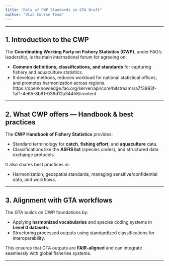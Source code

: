 ```yaml
---
title: "Role of CWP Standards in GTA Draft"
author: "VLab Course Team"
---
```


<!-- ## Objectives -->

<!-- By the end of this lesson, learners will be able to: -->

<!-- - Describe what the **CWP (Coordinating Working Party on Fishery Statistics)** is. -->
<!-- - Understand its role in establishing **global statistical standards** for fisheries data. -->
<!-- - Recognize how GTA aligns with CWP standards for harmonization and interoperability. -->

---

## 1. Introduction to the CWP

The **Coordinating Working Party on Fishery Statistics (CWP)**, under FAO’s leadership, is the main international forum for agreeing on:

- **Common definitions, classifications, and standards** for capturing fishery and aquaculture statistics.
- It develops methods, reduces workload for national statistical offices, and promotes harmonization across regions.  https://openknowledge.fao.org/server/api/core/bitstreams/a7f3993f-1af1-4e65-8b91-036d12a34458/content

---

## 2. What CWP offers — Handbook & best practices

The **CWP Handbook of Fishery Statistics** provides:

- Standard terminology for **catch**, **fishing effort**, and **aquaculture** data.
- Classifications like the **ASFIS list** (species codes), and structured data exchange protocols.  

It also shares best practices in:

- Harmonization, geospatial standards, managing sensitive/confidential data, and workflows.  

---

## 3. Alignment with GTA workflows

The GTA builds on CWP foundations by:

- Applying **harmonized vocabularies** and species coding systems in **Level 0 datasets**.
- Structuring processed outputs using standardized classifications for interoperability.

This ensures that GTA outputs are **FAIR-aligned** and can integrate seamlessly with global fisheries systems.

---

<!-- ## 4. Summary -->

<!-- | Key CWP Contributions | How GTA benefits | -->
<!-- |------------------------|------------------| -->
<!-- | Shared definitions & species codes | Consistent taxonomy across datasets | -->
<!-- | Data harmonization protocols | Efficient aggregation of multi-source data | -->
<!-- | Best practices in data workflows | Interoperable and FAIR-compliant outputs | -->

<!-- --- -->


